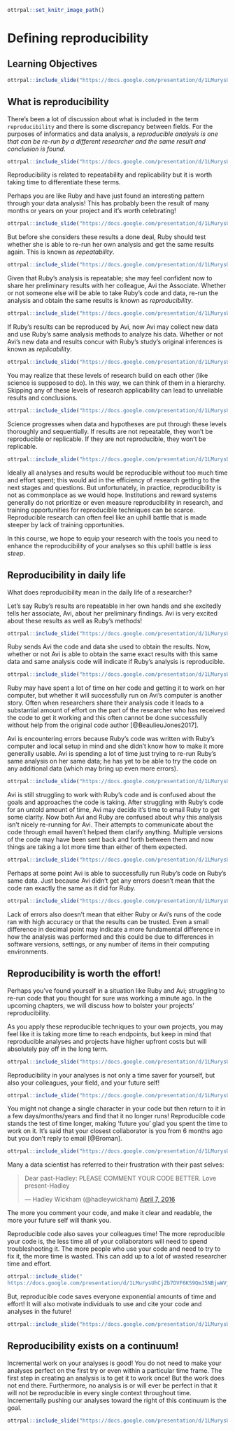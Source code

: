 
```r
ottrpal::set_knitr_image_path()
```

# Defining reproducibility

## Learning Objectives

```r
ottrpal::include_slide("https://docs.google.com/presentation/d/1LMurysUhCjZb7DVF6KS9QmJ5NBjwWVjRn40MS9f2noE/edit#slide=id.gf1accd298e_0_1205")
```

## What is reproducibility

There's been a lot of discussion about what is included in the term `reproducibility` and there is some discrepancy between fields. For the purposes of informatics and data analysis, a _reproducible analysis is one that can be re-run by a different researcher and the same result and conclusion is found_.

```r
ottrpal::include_slide("https://docs.google.com/presentation/d/1LMurysUhCjZb7DVF6KS9QmJ5NBjwWVjRn40MS9f2noE/edit#slide=id.gf1accd298e_0_146")
```

Reproducibility is related to repeatability and replicability but it is worth taking time to differentiate these terms.

Perhaps you are like Ruby and have just found an interesting pattern through your data analysis! This has probably been the result of many months or years on your project and it's worth celebrating!

```r
ottrpal::include_slide("https://docs.google.com/presentation/d/1LMurysUhCjZb7DVF6KS9QmJ5NBjwWVjRn40MS9f2noE/edit#slide=id.gf1accd298e_0_0")
```

But before she considers these results a done deal, Ruby should test whether she is able to re-run her own analysis and get the same results again. This is known as _repeatability_.

```r
ottrpal::include_slide("https://docs.google.com/presentation/d/1LMurysUhCjZb7DVF6KS9QmJ5NBjwWVjRn40MS9f2noE/edit#slide=id.gf1accd298e_0_413")
```

Given that Ruby's analysis is repeatable; she may feel confident now to share her preliminary results with her colleague, Avi the Associate. Whether or not someone else will be able to take Ruby's code and data, re-run the analysis and obtain the same results is known as _reproducibility_.

```r
ottrpal::include_slide("https://docs.google.com/presentation/d/1LMurysUhCjZb7DVF6KS9QmJ5NBjwWVjRn40MS9f2noE/edit#slide=id.gf1accd298e_0_368")
```

If Ruby's results can be reproduced by Avi, now Avi may collect new data and use Ruby's same analysis methods to analyze his data. Whether or not Avi's new data and results concur with Ruby's study's original inferences is known as _replicability_.

```r
ottrpal::include_slide("https://docs.google.com/presentation/d/1LMurysUhCjZb7DVF6KS9QmJ5NBjwWVjRn40MS9f2noE/edit#slide=id.gf1accd298e_0_464")
```

You may realize that these levels of research build on each other (like science is supposed to do). In this way, we can think of them in a hierarchy.  Skipping any of these levels of research applicability can lead to unreliable results and conclusions.

```r
ottrpal::include_slide("https://docs.google.com/presentation/d/1LMurysUhCjZb7DVF6KS9QmJ5NBjwWVjRn40MS9f2noE/edit#slide=id.gf1cd772e00_0_10")
```

Science progresses when data and hypotheses are put through these levels thoroughly and sequentially. If results are not repeatable, they won't be reproducible or replicable. If they are not reproducible, they won't be replicable.

```r
ottrpal::include_slide("https://docs.google.com/presentation/d/1LMurysUhCjZb7DVF6KS9QmJ5NBjwWVjRn40MS9f2noE/edit#slide=id.gf1accd298e_0_564")
```

Ideally all analyses and results would be reproducible without too much time and effort spent; this would aid in the efficiency of research getting to the next stages and questions. But unfortunately, in practice, reproducibility is not as commonplace as we would hope. Institutions and reward systems generally do not prioritize or even measure reproducibility in research, and training opportunities for reproducible techniques can be scarce. Reproducible research can often feel like an uphill battle that is made steeper by lack of training opportunities.

In this course, we hope to equip your research with the tools you need to enhance the reproducibility of your analyses so this uphill battle is _less steep_.

## Reproducibility in daily life

What does reproducibility mean in the daily life of a researcher?

Let's say Ruby's results are repeatable in her own hands and she excitedly tells her associate, Avi, about her preliminary findings. Avi is very excited about these results as well as Ruby's methods!

```r
ottrpal::include_slide("https://docs.google.com/presentation/d/1LMurysUhCjZb7DVF6KS9QmJ5NBjwWVjRn40MS9f2noE/edit#slide=id.gf1accd298e_0_179")
```

Ruby sends Avi the code and data she used to obtain the results. Now, whether or not Avi is able to obtain the same exact results with this same data and same analysis code will indicate if Ruby's analysis is reproducible.

```r
ottrpal::include_slide("https://docs.google.com/presentation/d/1LMurysUhCjZb7DVF6KS9QmJ5NBjwWVjRn40MS9f2noE/edit#slide=id.gf1accd298e_0_944")
```

Ruby may have spent a lot of time on her code and getting it to work on her computer, but whether it will successfully run on Avi's computer is another story. Often when researchers share their analysis code it leads to a substantial amount of effort on the part of the researcher who has received the code to get it working and this often cannot be done successfully without help from the original code author [@BeaulieuJones2017].

Avi is encountering errors because Ruby's code was written with Ruby's computer and local setup in mind and she didn't know how to make it more generally usable. Avi is spending a lot of time just trying to re-run Ruby's same analysis on her same data; he has yet to be able to try the code on any additional data (which may bring up even more errors).

```r
ottrpal::include_slide("https://docs.google.com/presentation/d/1LMurysUhCjZb7DVF6KS9QmJ5NBjwWVjRn40MS9f2noE/edit#slide=id.gf1accd298e_0_993")
```

Avi is still struggling to work with Ruby's code and is confused about the goals and approaches the code is taking. After struggling with Ruby's code for an untold amount of time, Avi may decide it's time to email Ruby to get some clarity. Now both Avi and Ruby are confused about why this analysis isn't nicely re-running for Avi. Their attempts to communicate about the code through email haven't helped them clarify anything. Multiple versions of the code may have been sent back and forth between them and now things are taking a lot more time than either of them expected.

```r
ottrpal::include_slide("https://docs.google.com/presentation/d/1LMurysUhCjZb7DVF6KS9QmJ5NBjwWVjRn40MS9f2noE/edit#slide=id.gf1accd298e_0_1066")
```

Perhaps at some point Avi is able to successfully run Ruby's code on Ruby's same data. Just because Avi didn't get any errors doesn't mean that the code ran exactly the same as it did for Ruby.

```r
ottrpal::include_slide("https://docs.google.com/presentation/d/1LMurysUhCjZb7DVF6KS9QmJ5NBjwWVjRn40MS9f2noE/edit#slide=id.gf1accd298e_0_673")
```

Lack of errors also doesn't mean that either Ruby or Avi's runs of the code ran with high accuracy or that the results can be trusted. Even a small difference in decimal point may indicate a more fundamental difference in how the analysis was performed and this could be due to differences in software versions, settings, or any number of items in their computing environments.

## Reproducibility is worth the effort!

Perhaps you've found yourself in a situation like Ruby and Avi; struggling to re-run code that you thought for sure was working a minute ago. In the upcoming chapters, we will discuss how to bolster your projects' reproducibility.

As you apply these reproducible techniques to your own projects, you may feel like it is taking more time to reach endpoints, but keep in mind that reproducible analyses and projects have higher upfront costs but will absolutely pay off in the long term.

```r
ottrpal::include_slide("https://docs.google.com/presentation/d/1LMurysUhCjZb7DVF6KS9QmJ5NBjwWVjRn40MS9f2noE/edit#slide=id.gf7bed24491_1_38")
```

Reproducibility in your analyses is not only a time saver for yourself, but also your colleagues, your field, and your future self!

```r
ottrpal::include_slide("https://docs.google.com/presentation/d/1LMurysUhCjZb7DVF6KS9QmJ5NBjwWVjRn40MS9f2noE/edit#slide=id.gf1cd772e00_0_5")
```

You might not change a single character in your code but then return to it in a few days/months/years and find that it no longer runs! Reproducible code stands the test of time longer, making 'future you' glad you spent the time to work on it. It's said that your closest collaborator is you from 6 months ago but you don't reply to email [@Broman].

```r
ottrpal::include_slide("https://docs.google.com/presentation/d/1LMurysUhCjZb7DVF6KS9QmJ5NBjwWVjRn40MS9f2noE/edit#slide=id.gf1cd772e00_0_330")
```

Many a data scientist has referred to their frustration with their past selves:

<blockquote class="twitter-tweet"><p lang="en" dir="ltr">Dear past-Hadley: PLEASE COMMENT YOUR CODE BETTER. Love present-Hadley</p>&mdash; Hadley Wickham (\@hadleywickham) <a href="https://twitter.com/hadleywickham/status/718203628528349184?ref_src=twsrc%5Etfw">April 7, 2016</a></blockquote> <script async src="https://platform.twitter.com/widgets.js" charset="utf-8"></script>

The more you comment your code, and make it clear and readable, the more your future self will thank you.

Reproducible code also saves your colleagues time! The more reproducible your code is, the less time all of your collaborators will need to spend troubleshooting it. The more people who use your code and need to try to fix it, the more time is wasted. This can add up to a lot of wasted researcher time and effort.

```r
ottrpal::include_slide("
https://docs.google.com/presentation/d/1LMurysUhCjZb7DVF6KS9QmJ5NBjwWVjRn40MS9f2noE/edit#slide=id.gf1cd772e00_0_160")
```

But, reproducible code saves everyone exponential amounts of time and effort! It will also motivate individuals to use and cite your code and analyses in the future!

```r
ottrpal::include_slide("https://docs.google.com/presentation/d/1LMurysUhCjZb7DVF6KS9QmJ5NBjwWVjRn40MS9f2noE/edit#slide=id.gf1cd772e00_0_53")
```

## Reproducibility exists on a continuum!

Incremental work on your analyses is good! You do not need to make your analyses perfect on the first try or even within a particular time frame. The first step in creating an analysis is to get it to work once! But the work does not end there. Furthermore, no analysis is or will ever be perfect in that it will not be reproducible in every single context throughout time. Incrementally pushing our analyses toward the right of this continuum is the goal.

```r
ottrpal::include_slide("https://docs.google.com/presentation/d/1LMurysUhCjZb7DVF6KS9QmJ5NBjwWVjRn40MS9f2noE/edit#slide=id.gf7bed24491_1_0")
```
